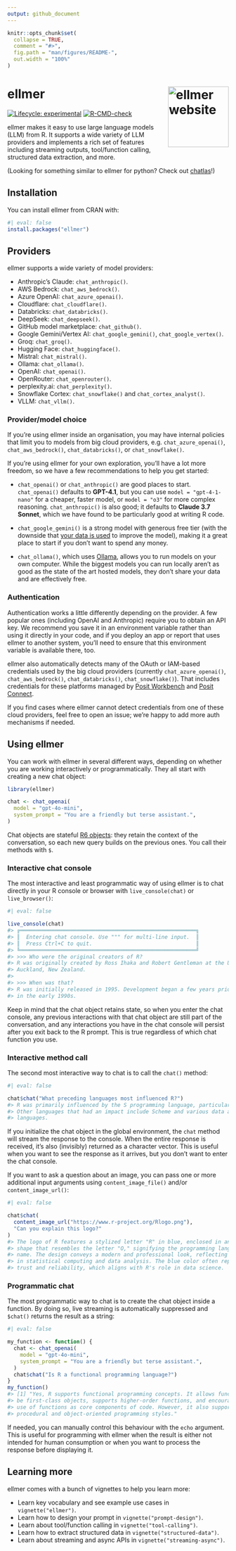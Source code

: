 ```yaml
---
output: github_document
---
```


<!-- README.md is generated from README.Rmd. Please edit that file -->

```r
knitr::opts_chunk$set(
  collapse = TRUE,
  comment = "#>",
  fig.path = "man/figures/README-",
  out.width = "100%"
)
```

# ellmer <a href="https://ellmer.tidyverse.org"><img src="man/figures/logo.png" align="right" height="138" alt="ellmer website" /></a>

<!-- badges: start -->
[![Lifecycle: experimental](https://img.shields.io/badge/lifecycle-experimental-orange.svg)](https://lifecycle.r-lib.org/articles/stages.html#experimental)
[![R-CMD-check](https://github.com/tidyverse/ellmer/actions/workflows/R-CMD-check.yaml/badge.svg)](https://github.com/tidyverse/ellmer/actions/workflows/R-CMD-check.yaml)
<!-- badges: end -->

ellmer makes it easy to use large language models (LLM) from R. It supports a wide variety of LLM providers and implements a rich set of features including streaming outputs, tool/function calling, structured data extraction, and more.

(Looking for something similar to ellmer for python? Check out [chatlas](https://github.com/posit-dev/chatlas)!)

## Installation

You can install ellmer from CRAN with:

```r
#| eval: false
install.packages("ellmer")
```

## Providers

ellmer supports a wide variety of model providers:

* Anthropic's Claude: `chat_anthropic()`.
* AWS Bedrock: `chat_aws_bedrock()`.
* Azure OpenAI: `chat_azure_openai()`.
* Cloudflare: `chat_cloudflare()`.
* Databricks: `chat_databricks()`.
* DeepSeek: `chat_deepseek()`.
* GitHub model marketplace: `chat_github()`.
* Google Gemini/Vertex AI: `chat_google_gemini()`, `chat_google_vertex()`.
* Groq: `chat_groq()`.
* Hugging Face: `chat_huggingface()`.
* Mistral: `chat_mistral()`.
* Ollama: `chat_ollama()`.
* OpenAI: `chat_openai()`.
* OpenRouter: `chat_openrouter()`.
* perplexity.ai: `chat_perplexity()`.
* Snowflake Cortex: `chat_snowflake()` and `chat_cortex_analyst()`.
* VLLM: `chat_vllm()`.

### Provider/model choice

If you're using ellmer inside an organisation, you may have internal policies that limit you to models from big cloud providers, e.g. `chat_azure_openai()`, `chat_aws_bedrock()`, `chat_databricks()`, or `chat_snowflake()`.

If you're using ellmer for your own exploration, you'll have a lot more freedom, so we have a few recommendations to help you get started:

- `chat_openai()` or `chat_anthropic()` are good places to start. `chat_openai()` defaults to **GPT-4.1**, but you can use `model = "gpt-4-1-nano"` for a cheaper, faster model, or `model = "o3"` for more complex reasoning. `chat_anthropic()` is also good; it defaults to **Claude 3.7 Sonnet**, which we have found to be particularly good at writing R code.

- `chat_google_gemini()` is a strong model with generous free tier (with the downside that [your data is used](https://ai.google.dev/gemini-api/terms#unpaid-services) to improve the model), making it a great place to start if you don't want to spend any money.

- `chat_ollama()`, which uses [Ollama](https://ollama.com), allows you to run models on your own computer. While the biggest models you can run locally aren't as good as the state of the art hosted models, they don't share your data and are effectively free.

### Authentication

Authentication works a little differently depending on the provider. A few popular ones (including OpenAI and Anthropic) require you to obtain an API key. We recommend you save it in an environment variable rather than using it directly in your code, and if you deploy an app or report that uses ellmer to another system, you'll need to ensure that this environment variable is available there, too.

ellmer also automatically detects many of the OAuth or IAM-based credentials used by the big cloud providers (currently `chat_azure_openai()`, `chat_aws_bedrock()`, `chat_databricks()`, `chat_snowflake()`). That includes credentials for these platforms managed by [Posit Workbench](https://docs.posit.co/ide/server-pro/user/posit-workbench/managed-credentials/managed-credentials.html) and [Posit Connect](https://docs.posit.co/connect/user/oauth-integrations/#adding-oauth-integrations-to-deployed-content).

If you find cases where ellmer cannot detect credentials from one of these cloud providers, feel free to open an issue; we're happy to add more auth mechanisms if needed.

## Using ellmer

You can work with ellmer in several different ways, depending on whether you are working interactively or programmatically. They all start with creating a new chat object:

```r
library(ellmer)

chat <- chat_openai(
  model = "gpt-4o-mini",
  system_prompt = "You are a friendly but terse assistant.",
)
```

Chat objects are stateful [R6 objects](https://r6.r-lib.org): they retain the context of the conversation, so each new query builds on the previous ones. You call their methods with `$`.

### Interactive chat console

The most interactive and least programmatic way of using ellmer is to chat directly in your R console or browser with `live_console(chat)` or `live_browser()`:

```r
#| eval: false

live_console(chat)
#> ╔════════════════════════════════════════════════════════╗
#> ║  Entering chat console. Use """ for multi-line input.  ║
#> ║  Press Ctrl+C to quit.                                 ║
#> ╚════════════════════════════════════════════════════════╝
#> >>> Who were the original creators of R?
#> R was originally created by Ross Ihaka and Robert Gentleman at the University of
#> Auckland, New Zealand.
#>
#> >>> When was that?
#> R was initially released in 1995. Development began a few years prior to that,
#> in the early 1990s.
```

Keep in mind that the chat object retains state, so when you enter the chat console, any previous interactions with that chat object are still part of the conversation, and any interactions you have in the chat console will persist after you exit back to the R prompt. This is true regardless of which chat function you use.

### Interactive method call

The second most interactive way to chat is to call the `chat()` method:

```r
#| eval: false

chat$chat("What preceding languages most influenced R?")
#> R was primarily influenced by the S programming language, particularly S-PLUS.
#> Other languages that had an impact include Scheme and various data analysis
#> languages.
```

If you initialize the chat object in the global environment, the `chat` method will stream the response to the console. When the entire response is received, it's also (invisibly) returned as a character vector. This is useful when you want to see the response as it arrives, but you don't want to enter the chat console.

If you want to ask a question about an image, you can pass one or more additional input arguments using `content_image_file()` and/or `content_image_url()`:

```r
#| eval: false

chat$chat(
  content_image_url("https://www.r-project.org/Rlogo.png"),
  "Can you explain this logo?"
)
#> The logo of R features a stylized letter "R" in blue, enclosed in an oval
#> shape that resembles the letter "O," signifying the programming language's
#> name. The design conveys a modern and professional look, reflecting its use
#> in statistical computing and data analysis. The blue color often represents
#> trust and reliability, which aligns with R's role in data science.
```

### Programmatic chat

The most programmatic way to chat is to create the chat object inside a function. By doing so, live streaming is automatically suppressed and `$chat()` returns the result as a string:

```r
#| eval: false

my_function <- function() {
  chat <- chat_openai(
    model = "gpt-4o-mini",
    system_prompt = "You are a friendly but terse assistant.",
  )
  chat$chat("Is R a functional programming language?")
}
my_function()
#> [1] "Yes, R supports functional programming concepts. It allows functions to
#> be first-class objects, supports higher-order functions, and encourages the
#> use of functions as core components of code. However, it also supports
#> procedural and object-oriented programming styles."
```

If needed, you can manually control this behaviour with the `echo` argument. This is useful for programming with ellmer when the result is either not intended for human consumption or when you want to process the response before displaying it.

## Learning more

ellmer comes with a bunch of vignettes to help you learn more:

* Learn key vocabulary and see example use cases in `vignette("ellmer")`.
* Learn how to design your prompt in `vignette("prompt-design")`.
* Learn about tool/function calling in `vignette("tool-calling")`.
* Learn how to extract structured data in `vignette("structured-data")`.
* Learn about streaming and async APIs in `vignette("streaming-async")`.
